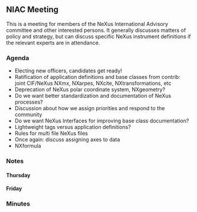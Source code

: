 == NIAC Meeting ==

This is a meeting for members of the NeXus International Advisory committee and other interested persons. It generally discusses matters of policy and strategy, but can discuss specific NeXus instrument definitions if the relevant experts are in attendance.

=== Agenda ===

* Electing new officers, candidates get ready!
* Ratification of application definitions and base classes from contrib: joint CIF/NeXus NXmx, NXarpes, NXcite, NXtransformations, etc
* Deprecation of NeXus polar coordinate system, NXgeometry?
* Do we want better standardization and documentation of NeXus processes?
* Discussion about how we assign priorities and respond to the community
* Do we want NeXus Interfaces for improving base class documentation?
* Lightweight tags versus application definitions?
* Rules for multi file NeXus files
* Once again: discuss assigning axes to data
* NXformula

=== Notes ===
==== Thursday ====
==== Friday ====

=== Minutes ===